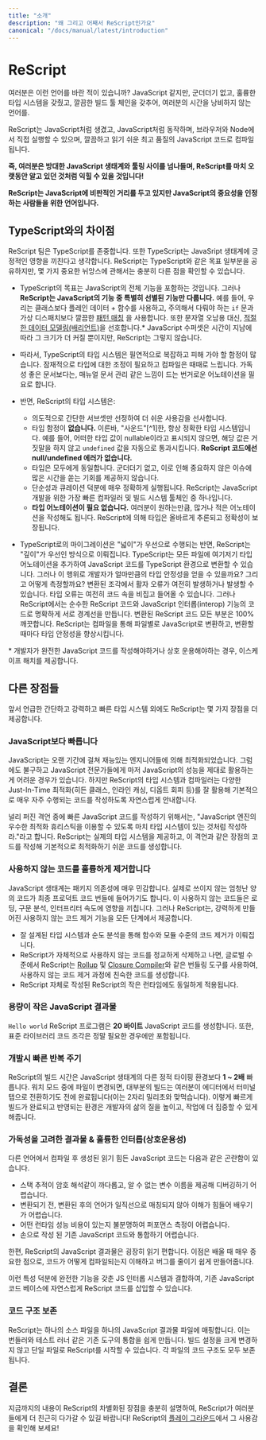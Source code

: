 ```yaml
---
title: "소개"
description: "왜 그리고 어째서 ReScript인가요"
canonical: "/docs/manual/latest/introduction"
---
```


# ReScript

여러분은 이런 언어를 바란 적이 있습니까? JavaScript 같지만, 군더더기 없고, 훌륭한 타입 시스템을 갖췄고, 깔끔한 빌드 툴 체인을 갖추어, 여러분의 시간을 낭비하지 않는 언어를.

ReScript는 JavaScript처럼 생겼고, JavaScript처럼 동작하며, 브라우저와 Node에서 직접 실행할 수 있으며, 깔끔하고 읽기 쉬운 최고 품질의 JavaScript 코드로 컴파일됩니다.

**즉, 여러분은 방대한 JavaScript 생태계와 툴링 사이를 넘나들며, ReScript를 마치 오랫동안 알고 있던 것처럼 익힐 수 있을 것입니다!**

**ReScript는 JavaScript에 비판적인 거리를 두고 있지만 JavaScript의 중요성을 인정하는 사람들을 위한 언어입니다.**

## TypeScript와의 차이점

ReScript 팀은 TypeScript를 존중합니다. 또한 TypeScript는 JavaSript 생태계에 긍정적인 영향을 끼친다고 생각합니다. ReScript는 TypeScript와 같은 목표 일부분을 공유하지만, 몇 가지 중요한 뉘앙스에 관해서는 충분히 다른 점을 확인할 수 있습니다.

- TypeScript의 목표는 JavaScript의 전체 기능을 포함하는 것입니다. 그러나 **ReScript는 JavaScript의 기능 중 특별히 선별된 기능만 다룹니다.** 예를 들어, 우리는 클래스보다 플레인 데이터 + 함수를 사용하고, 주의해서 다뤄야 하는 `if` 문과 가상 디스패치보다 깔끔한 [패턴 매칭](pattern-matching-destructuring.md) 을 사용합니다. 또한 문자열 오남용 대신, [적절한 데이터 모델링(배리언트)](variant.md)을 선호합니다.\* JavaScript 수퍼셋은 시간이 지남에 따라 그 크기가 더 커질 뿐이지만, ReScript는 그렇지 않습니다.

- 따라서, TypeScript의 타입 시스템은 필연적으로 복잡하고 피해 가야 할 함정이 많습니다. 잠재적으로 타입에 대한 조정이 필요하고 컴파일은 때때로 느립니다. 가독성 좋은 문서보다는, 매뉴얼 문서 관리 같은 느낌이 드는 번거로운 어노테이션을 필요로 합니다.

- 반면, ReScript의 타입 시스템은:

  - 의도적으로 간단한 서브셋만 선정하여 더 쉬운 사용감을 선사합니다.
  - 타입 함정이 **없습니다.** 이른바, "사운드"[^1]한, 항상 정확한 타입 시스템입니다. 예를 들어, 어떠한 타입 값이 nullable이라고 표시되지 않으면, 해당 값은 거짓말을 하지 않고 `undefined` 값을 자동으로 통과시킵니다. **ReScript 코드에선 null/undefined 에러가 없습니다.**
  - 타입은 모두에게 동일합니다. 군더더기 없고, 이로 인해 중요하지 않은 이슈에 많은 시간을 쏟는 기회를 제공하지 않습니다. 
  - 단순성과 큐레이션 덕분에 매우 정확하게 실행됩니다. ReScript는 JavaScript 개발을 위한 가장 빠른 컴파일러 및 빌드 시스템 툴체인 중 하나입니다.
  - **타입 어노테이션이 필요 없습니다.** 여러분이 원하는만큼, 많거나 적은 어노테이션을 작성해도 됩니다. ReScript에 의해 타입은 올바르게 추론되고 정확성이 보장됩니다.

- TypeScript로의 마이그레이션은 "넓이"가 우선으로 수행되는 반면, ReScript는 "깊이"가 우선인 방식으로 이뤄집니다. TypeScript는 모든 파일에 여기저기 타입 어노테이션을 추가하여 JavaScript 코드를 TypeScript 환경으로 변환할 수 있습니다. 그러나 이 행위로 개발자가 얼마만큼의 타입 안정성을 얻을 수 있을까요? 그리고 어떻게 측정할까요? 변환된 조각에서 활자 오류가 여전히 발생하거나 발생할 수 있습니다. 타입 오류는 여전히 코드 속을 비집고 들어올 수 있습니다. 그러나 ReScript에서는 순수한 ReScript 코드와 JavaScript 인터롭(interop) 기능의 코드로 명확하게 서로 경계선을 만듭니다. 변환된 ReScript 코드 모든 부분은 100% 깨끗합니다. ReScript는 컴파일을 통해 파일별로 JavaScript로 변환하고, 변환할 때마다 타입 안정성을 향상시킵니다.

\* 개발자가 완전한 JavaScript 코드를 작성해야하거나 상호 운용해야하는 경우, 이스케이프 해치를 제공합니다.

## 다른 장점들

앞서 언급한 간단하고 강력하고 빠른 타입 시스템 외에도 ReScript는 몇 가지 장점을 더 제공합니다.

### JavaScript보다 빠릅니다

JavaScript는 오랜 기간에 걸쳐 재능있는 엔지니어들에 의해 최적화되었습니다. 그럼에도 불구하고 JavaScript 전문가들에게 마저 JavaScript의 성능을 제대로 활용하는 게 어려운 경우가 있습니다. 하지만 ReScript의 타입 시스템과 컴파일러는 다양한 Just-In-Time 최적화(히든 클래스, 인라인 캐싱, 디옵트 회피 등)를 잘 활용해 기본적으로 매우 자주 수행되는 코드를 작성하도록 자연스럽게 안내합니다.

널리 퍼진 격언 중에 빠른 JavaScript 코드를 작성하기 위해서는, "JavaScript 엔진의 우수한 최적화 휴리스틱을 이용할 수 있도록 마치 타입 시스템이 있는 것처럼 작성하라."라고 합니다. ReScript는 실제의 타입 시스템을 제공하고, 이 격언과 같은 장점의 코드를 작성해 기본적으로 최적화하기 쉬운 코드를 생성합니다.

### 사용하지 않는 코드를 훌륭하게 제거합니다

JavaScript 생태계는 패키지 의존성에 매우 민감합니다. 실제로 쓰이지 않는 엄청난 양의 코드가 최종 프로덕트 코드 번들에 들어가기도 합니다. 이 사용하지 않는 코드들은 로딩, 구문 분석, 인터프리터 속도에 영향을 끼칩니다. 그러나 ReScript는, 강력하게 만들어진 사용하지 않는 코드 제거 기능을 모든 단계에서 제공합니다.

- 잘 설계된 타입 시스템과 순도 분석을 통해 함수와 모듈 수준의 코드 제거가 이뤄집니다.
- ReScript가 자체적으로 사용하지 않는 코드를 정교하게 삭제하고 나면, 글로벌 수준에서 ReScript는 [Rollup](https://github.com/rollup/rollup) 및 [Closure Compiler](https://developers.google.com/closure/compiler/)와 같은 번들링 도구를 사용하여, 사용하지 않는 코드 제거 과정에 친숙한 코드를 생성합니다.
- ReScript 자체로 작성된 ReScript의 작은 런타임에도 동일하게 적용됩니다.

### 용량이 작은 JavaScript 결과물

`Hello world` ReScript 프로그램은 **20 바이트** JavaScript 코드를 생성합니다. 또한, 표준 라이브러리 코드 조각은 정말 필요한 경우에만 포함됩니다.

### 개발시 빠른 반복 주기

ReScript의 빌드 시간은 JavaScript 생태계의 다른 정적 타이핑 환경보다 **1 ~ 2배** 빠릅니다. 워치 모드 중에 파일이 변경되면, 대부분의 빌드는 여러분이 에디터에서 터미널 탭으로 전환하기도 전에 완료됩니다(이는 2자리 밀리초와 맞먹습니다). 이렇게 빠르게 빌드가 완료되고 반영되는 환경은 개발자의 삶의 질을 높이고, 작업에 더 집중할 수 있게 해줍니다.

### 가독성을 고려한 결과물 & 훌륭한 인터롭(상호운용성)

다른 언어에서 컴파일 후 생성된 읽기 힘든 JavaScript 코드는 다음과 같은 곤란함이 있습니다.

- 스택 추적이 암호 해석같이 까다롭고, 알 수 없는 변수 이름을 제공해 디버깅하기 어렵습니다.
- 변환되기 전, 변환된 후의 언어가 일직선으로 매칭되지 않아 이해가 힘들어 배우기가 어렵습니다.
- 어떤 런타임 성능 비용이 있는지 불분명하여 퍼포먼스 측정이 어렵습니다.
- 손으로 작성 된 기존 JavaScript 코드와 통합하기 어렵습니다.

한편, ReScript의 JavaScript 결과물은 굉장히 읽기 편합니다. 이점은 배울 때 매우 중요한 점으로, 코드가 어떻게 컴파일되는지 이해하고 버그를 줄이기 쉽게 만들어줍니다.

이런 특성 덕분에 완전한 기능을 갖춘 JS 인터롭 시스템과 결합하여, 기존 JavaScript 코드 베이스에 자연스럽게 ReScript 코드를 삽입할 수 있습니다.

### 코드 구조 보존

ReScript는 하나의 소스 파일을 하나의 JavaScript 결과물 파일에 매핑합니다. 이는 번들러와 테스트 러너 같은 기존 도구의 통합을 쉽게 만듭니다. 빌드 설정을 크게 변경하지 않고 단일 파일로 ReScript를 시작할 수 있습니다. 각 파일의 코드 구조도 모두 보존됩니다.

## 결론

지금까지의 내용이 ReScript의 차별화된 장점을 충분히 설명하여, ReScript가 여러분들에게 더 친근히 다가갈 수 있길 바랍니다! ReScript의 [플레이 그라운드](/try)에서 그 사용감을 확인해 보세요!
